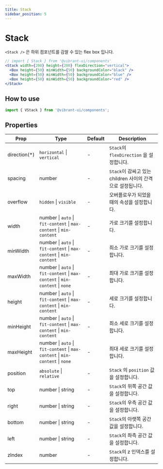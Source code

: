 ```yaml
---
title: Stack
sidebar_position: 5
---
```


# Stack

`<Stack />` 은 하위 컴포넌트를 감쌀 수 있는 flex box 입니다.

```jsx live
// import { Stack } from '@vibrant-ui/components'
<Stack width={200} height={200} flexDirection="vertical">
  <Box height={50} minWidth={50} backgroundColor="black" />
  <Box height={50} minWidth={50} backgroundColor="blue" />
  <Box height={50} minWidth={50} backgroundColor="red" />
</Stack>
```

## How to use

```jsx
import { VStack } from '@vibrant-ui/components';
```

## Properties

| Prop          | Type                                                                          | Default | Description                                                |
| ------------- | ----------------------------------------------------------------------------- | ------- | ---------------------------------------------------------- |
| direction(\*) | `horizontal` \| `vertical`                                                    | -       | `Stack`의 `flexDirection` 을 설정합니다.                   |
| spacing       | number                                                                        | -       | `Stack`이 감싸고 있는 children 사이의 간격으로 설정됩니다. |
| overflow      | `hidden` \| `visible`                                                         | -       | 오버플로우가 되었을 때의 속성을 설정합니다.                |
| width         | number \| `auto` \| `fit-content` \| `max-content` \| `min-content`           | -       | 가로 크기를 설정합니다.                                    |
| minWidth      | number \| `auto` \| `fit-content` \| `max-content` \| `min-content`           | -       | 최소 가로 크기를 설정합니다.                               |
| maxWidth      | number \| `auto` \| `fit-content` \| `max-content` \| `min-content` \| `none` | -       | 최대 가로 크기를 설정합니다.                               |
| height        | number \| `auto` \| `fit-content` \| `max-content` \| `min-content`           | -       | 세로 크기를 설정합니다.                                    |
| minHeight     | number \| `auto` \| `fit-content` \| `max-content` \| `min-content`           | -       | 최소 세로 크기를 설정합니다.                               |
| maxHeight     | number \| `auto` \| `fit-content` \| `max-content` \| `min-content` \| `none` | -       | 최대 세로 크기를 설정합니다.                               |
| position      | `absolute` \| `relative`                                                      | -       | `Stack` 의 `position` 값을 설정합니다.                     |
| top           | number \| string                                                              | -       | `Stack`의 위쪽 공간 값을 설정합니다.                       |
| right         | number \| string                                                              | -       | `Stack`의 우측 공간 값을 설정합니다.                       |
| bottom        | number \| string                                                              | -       | `Stack`의 아랫쪽 공간 값을 설정합니다.                     |
| left          | number \| string                                                              | -       | `Stack`의 좌측 공간 값을 설정합니다.                       |
| zIndex        | number                                                                        | -       | `Stack`의 z 인덱스를 설정합니다.                           |
